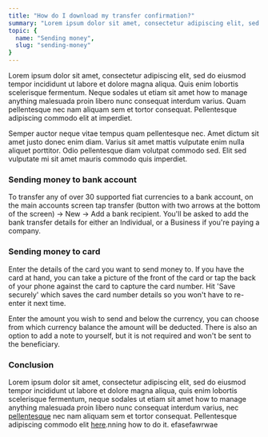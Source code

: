 ```yaml
---
title: "How do I download my transfer confirmation?"
summary: "Lorem ipsum dolor sit amet, consectetur adipiscing elit, sed do eiusmod tempor incididunt ut labore et dolore magna aliqua."
topic: {
  name: "Sending money",
  slug: "sending-money"
}
---
```


Lorem ipsum dolor sit amet, consectetur adipiscing elit, sed do eiusmod tempor incididunt ut labore et dolore magna aliqua. Quis enim lobortis scelerisque fermentum. Neque sodales ut etiam sit amet how to manage anything malesuada proin libero nunc consequat interdum varius. Quam pellentesque nec nam aliquam sem et tortor consequat. Pellentesque adipiscing commodo elit at imperdiet.

Semper auctor neque vitae tempus quam pellentesque nec. Amet dictum sit amet justo donec enim diam. Varius sit amet mattis vulputate enim nulla aliquet porttitor. Odio pellentesque diam volutpat commodo sed. Elit sed vulputate mi sit amet mauris commodo quis imperdiet.

### Sending money to bank account

To transfer any of over 30 supported fiat currencies to a bank account, on the main accounts screen tap transfer (button with two arrows at the bottom of the screen) → New → Add a bank recipient. You'll be asked to add the bank transfer details for either an Individual, or a Business if you're paying a company.

### Sending money to card

Enter the details of the card you want to send money to. If you have the card at hand, you can take a picture of the front of the card or tap the back of your phone against the card to capture the card number. Hit 'Save securely' which saves the card number details so you won't have to re-enter it next time.

Enter the amount you wish to send and below the currency, you can choose from which currency balance the amount will be deducted. There is also an option to add a note to yourself, but it is not required and won't be sent to the beneficiary.

### Conclusion

Lorem ipsum dolor sit amet, consectetur adipiscing elit, sed do eiusmod tempor incididunt ut labore et dolore magna aliqua, quis enim lobortis scelerisque fermentum, neque sodales ut etiam sit amet how to manage anything malesuada proin libero nunc consequat interdum varius, nec [pellentesque](#0) nec nam aliquam sem et tortor consequat. Pellentesque adipiscing commodo elit [here](#0).nning how to do it. efasefawrwae